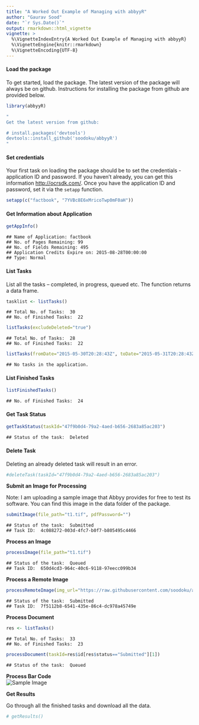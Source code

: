 ---
title: "A Worked Out Example of Managing with abbyyR"
author: "Gaurav Sood"
date: "`r Sys.Date()`"
output: rmarkdown::html_vignette
vignette: >
  %\VignetteIndexEntry{A Worked Out Example of Managing with abbyyR}
  %\VignetteEngine{knitr::rmarkdown}
  %\VignetteEncoding{UTF-8}
---

#### Load the package

To get started, load the package. The latest version of the package will always be on github. Instructions for installing the package from github are provided below.



```{r, eval=FALSE, loadlib}
library(abbyyR)
```


```{r, eval=FALSE, install}
"
Get the latest version from github:

# install.packages('devtools')
devtools::install_github('soodoku/abbyyR')
"
```

#### Set credentials

Your first task on loading the package should be to set the credentials - application ID and password. If you haven't already, you can get this information 
[http://ocrsdk.com/](http://ocrsdk.com/). Once you have the application ID and password, set it via the `setapp` function. 


```{r, eval=FALSE, setapp}
setapp(c("factbook", "7YVBc8E6xMricoTwp0mF0aH"))
```

#### Get Information about Application


```{r, eval=FALSE, getinfo}
getAppInfo()
```

```
## Name of Application: factbook
## No. of Pages Remaining: 99
## No. of Fields Remaining: 495
## Application Credits Expire on: 2015-08-28T00:00:00
## Type: Normal
```

#### List Tasks 

List all the tasks -- completed, in progress, queued etc. The function returns a data frame.


```{r, eval=FALSE, listasks}
tasklist <- listTasks()
```

```
## Total No. of Tasks:  30 
## No. of Finished Tasks:  22
```

```{r, eval=FALSE, checktasksMdelete}
listTasks(excludeDeleted="true")
```

```
## Total No. of Tasks:  28 
## No. of Finished Tasks:  22
```

```{r, eval=FALSE, listtasksdaterange}
listTasks(fromDate="2015-05-30T20:28:43Z", toDate="2015-05-31T20:28:43Z")
```

```
## No tasks in the application.
```

#### List Finished Tasks


```{r, eval=FALSE, listfinished}
listFinishedTasks()
```

```
## No. of Finished Tasks:  24
```

#### Get Task Status


```{r, eval=FALSE, gettaskstatus}
getTaskStatus(taskId="47f9b0d4-79a2-4aed-b656-2683a85ac203")
```

```
## Status of the task:  Deleted
```

#### Delete Task

Deleting an already deleted task will result in an error.


```{r, eval=FALSE, deletetask}
#deleteTask(taskId="47f9b0d4-79a2-4aed-b656-2683a85ac203")
```

**Submit an Image for Processing**

Note: I am uploading a sample image that Abbyy provides for free to test its software. You can find this image in the data folder of the package.



```{r, eval=FALSE, submittask}
submitImage(file_path="t1.tif", pdfPassword="")
```

```
## Status of the task:  Submitted 
## Task ID:  4c088272-003d-4fc7-b0f7-b805495c4466
```

**Process an Image**


```{r, eval=FALSE, processimage}
processImage(file_path="t1.tif")
```

```
## Status of the task:  Queued 
## Task ID:  650d4cd3-964c-40c6-9118-97eecc099b34
```

**Process a Remote Image**


```{r, eval=FALSE, processRemote}
processRemoteImage(img_url="https://raw.githubusercontent.com/soodoku/abbyyR/master/inst/extdata/t1.TIF")
```

```
## Status of the task:  Submitted 
## Task ID:  7f5112b8-6541-435e-86c4-dc978a45749e
```

**Process Document**


```{r, eval=FALSE, processdoc}
res <- listTasks()
```

```
## Total No. of Tasks:  33 
## No. of Finished Tasks:  23
```

```{r, eval=FALSE, processdoc2}
processDocument(taskId=res$id[res$status=="Submitted"][1])
```

```
## Status of the task:  Queued
```

**Process Bar Code**  
![Sample Image](https://raw.githubusercontent.com/soodoku/abbyyR/master/inst/extdata/barcode1.jpg)


**Get Results**

Go through all the finished tasks and download all the data.


```{r, eval=FALSE, getresults}
# getResults()
```
